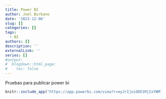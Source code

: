 ```yaml
---
title: Power BI
author: Joel Burbano
date: '2023-12-06'
slug: []
categories: []
tags:
  - BI
authors: []
description: ''
externalLink: ''
series: []
#output:
#  blogdown::html_page:
#    toc: false
---
```


Pruebas para publicar power bi


```r
knitr::include_app("https://app.powerbi.com/view?r=eyJrIjoiODE1MjIxYWMtZjVhNC00NWUxLTk0ZWUtNmQ2MzdmMmNmYjUzIiwidCI6IjY4MmE0ZTZhLWE3N2YtNDk1OC1hM2FjLTllMjY2ZDE4YWEzNyIsImMiOjR9",)
```


